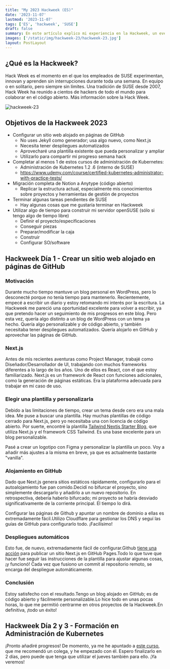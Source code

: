 ```yaml
---
title: "My 2023 Hackweek (ES)"
date: '2023-11-07'
lastmod: '2023-11-07'
tags: ['ES', 'hackweek', 'SUSE']
draft: false
summary: En este artículo explico mi experiencia en la Hackweek, un evento organizado por mi empresa, SUSE, en el que podemos trabajar en nuestros propios proyectos durante una semana.
images: ['/static/img/hackweek-23/hackweek-23.jpg']
layout: PostLayout
---
```



## ¿Qué es la Hackweek?

Hack Week es el momento en el que los empleados de SUSE experimentan, innovan y aprenden sin interrupciones durante toda una semana. En equipo o en solitario, pero siempre sin límites.
Una tradición de SUSE desde 2007, Hack Week ha reunido a cientos de hackers de todo el mundo para colaborar en el código abierto. Más información sobre la Hack Week.

![hackweek-23](/static/img/hackweek-23/hackweek-23.jpg)

<TOCInline toc={props.toc} asDisclosure toHeading={3} />

## Objetivos de la Hackweek 2023

- Configurar un sitio web alojado en páginas de GitHub
  - No uses Jekyll como generador; usa algo nuevo, como Next.js
  - Necesita tener despliegues automatizados
  - Aprovecharé una plantilla existente que pueda personalizar y ampliar
  - Utilizarlo para compartir mi progreso semana hack
- Completar al menos 1 de estos cursos de administración de Kubernetes:
  - Administración de Kubernetes 1.2 .6 (interno de SUSE)
  - https://www.udemy.com/course/certified-kubernetes-administrator-with-practice-tests/
- Migración completa de Notion a Anytype (código abierto)
  - Replicar la estructura actual, especialmente mis conocimientos sobre proyectos y herramientas de gestión de proyectos
- Terminar algunas tareas pendientes de SUSE
  - Hay algunas cosas que me gustaría terminar en Hackweek
- Utilizar algo de tiempo para construir mi servidor openSUSE (sólo si tengo algo de tiempo libre)
  - Definir el proyecto/especificaciones
  - Conseguir piezas
  - Preparar/modificar la caja
  - Construir
  - Configurar SO/software

## Hackweek Día 1 - Crear un sitio web alojado en páginas de GitHub

### Motivación

Durante mucho tiempo mantuve un blog personal en WordPress, pero lo desconecté porque no tenía tiempo para mantenerlo. Recientemente, empecé a escribir un diario y estoy retomando mi interés por la escritura.
La Hackweek me pareció una oportunidad excelente para volver a escribir, ya que pretendo hacer un seguimiento de mis progresos en este blog.
Pero esta vez, quería algo distinto a un blog de WordPress con un tema ya hecho. Quería algo personalizable y de código abierto, y también necesitaba tener despliegues automatizados. Quería alojarlo en GitHub y aprovechar las páginas de GitHub.

### Next.js

Antes de mis recientes aventuras como Project Manager, trabajé como Diseñador/Desarrollador de UI, trabajando con muchos frameworks diferentes a lo largo de los años. Uno de ellos es React, con el que estoy familiarizado. Next.js es un framework de React con funciones adicionales, como la generación de páginas estáticas. Era la plataforma adecuada para trabajar en mi caso de uso.

### Elegir una plantilla y personalizarla

Debido a las limitaciones de tiempo, crear un tema desde cero era una mala idea. Me puse a buscar una plantilla. Hay muchas plantillas de código cerrado para Next.js, pero yo necesitaba una con licencia de código abierto. Por suerte, encontré la plantilla [Tailwind Nextjs Starter Blog](https://github.com/timlrx/tailwind-nextjs-starter-blog), que utiliza Next.js y el framework CSS Tailwind. Es una base excelente para un blog personalizable.

Pasé a crear un logotipo con Figma y personalizar la plantilla un poco. Voy a añadir más ajustes a la misma en breve, ya que es actualmente bastante "vanilla".

### Alojamiento en GitHub

Dado que Next.js genera sitios estáticos rápidamente, configurarlo para el autoalojamiento fue pan comido.Decidí no bifurcar el proyecto, sino simplemente descargarlo y añadirlo a un nuevo repositorio. En retrospectiva, debería haberlo bifurcado; mi proyecto se habría desviado significativamente de la corriente principal. El tiempo lo dirá.

Configurar las páginas de Github y apuntar un nombre de dominio a ellas es extremadamente fácil.Utilizo Cloudflare para gestionar los DNS y seguí las guías de GitHub para configurarlo todo. ¡Facilísimo!

### Despliegues automáticos

Esto fue, de nuevo, extremadamente fácil de configurar.Github [tiene una acción](https://github.com/jhmarina/zenon-blog/actions/workflows/nextjs.yml) para publicar un sitio Next.js en GitHub Pages.Todo lo que tuve que hacer fue seguir las instrucciones de la plantilla para ajustar algunas cosas, ¡y funcionó! Cada vez que fusiono un commit al repositorio remoto, se encarga del despliegue automáticamente.

### Conclusión

Estoy satisfecho con el resultado.Tengo un blog alojado en GitHub; es de código abierto y fácilmente personalizable.Lo hice todo en unas pocas horas, lo que me permitió centrarme en otros proyectos de la Hackweek.En definitiva, ¡todo un éxito!


## Hackweek Día 2 y 3 - Formación en Administración de Kubernetes

¡Pronto añadiré progresos! De momento, ya me he apuntado a [este curso](https://www.udemy.com/course/certified-kubernetes-administrator-with-practice-tests/), que me recomendó un colega, y he empezado con él. Espero finalizarlo en 2 días, pero puede que tenga que utilizar el jueves también para ello. ¡Ya veremos!
